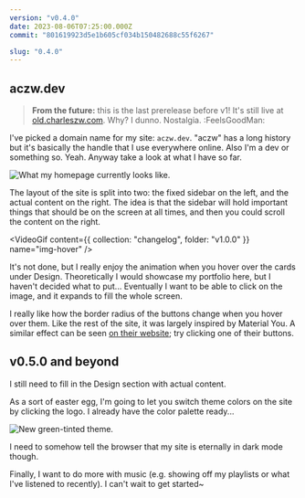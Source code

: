 ```yaml
---
version: "v0.4.0"
date: 2023-08-06T07:25:00.000Z
commit: "801619923d5e1b605cf034b150482688c55f6267"

slug: "0.4.0"
---
```



## aczw.dev

> **From the future:** this is the last prerelease before v1! It's still live at [old.charleszw.com](https://old.charleszw.com). Why? I dunno. Nostalgia. :FeelsGoodMan:

I've picked a domain name for my site: `aczw.dev`. "aczw" has a long history but it's basically the handle that I use everywhere online. Also I'm a dev or something so. Yeah. Anyway take a look at what I have so far.

![What my homepage currently looks like.](./aczw-homepage.png)

The layout of the site is split into two: the fixed sidebar on the left, and the actual content on the right. The idea is that the sidebar will hold important things that should be on the screen at all times, and then you could scroll the content on the right.

<VideoGif content={{ collection: "changelog", folder: "v1.0.0" }} name="img-hover" />

It's not done, but I really enjoy the animation when you hover over the cards under Design. Theoretically I would showcase my portfolio here, but I haven't decided what to put... Eventually I want to be able to click on the image, and it expands to fill the whole screen.

I really like how the border radius of the buttons change when you hover over them. Like the rest of the site, it was largely inspired by Material You. A similar effect can be seen [on their website](https://m3.material.io/); try clicking one of their buttons.

## v0.5.0 and beyond

I still need to fill in the Design section with actual content.

As a sort of easter egg, I'm going to let you switch theme colors on the site by clicking the logo. I already have the color palette ready...

![New green-tinted theme.](./dash.png)

I need to somehow tell the browser that my site is eternally in dark mode though.

Finally, I want to do more with music (e.g. showing off my playlists or what I've listened to recently). I can't wait to get started~
